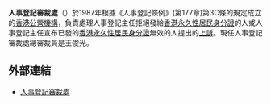 {{香港公營機構基礎資訊
|中文機構名稱=人事登記審裁處
|英文機構名稱=Registration of Persons Tribunal
|機構標誌=
|標誌大小=
|首長職銜=總審裁員
|首長姓名=王俊光
|副首長職銜=副總審裁員
|副首長姓名=廖佩儀
|副首長職銜2=
|副首長姓名2=
|成立年份=1987年
|法律基礎=第177章《人事登記條例》
|聯繫部門=[[保安局_(香港)|保安局]]
|類型=法定機構
|總部={{HK}}[[灣仔|灣仔]][[駱克道|駱克道]]41號東城大厦16樓1602-1604室
|網站={{Official website|https://www.sb.gov.hk/chi/links/ropt/ropt.html|官方網站}}
}}
'''人事登記審裁處'''（{{lang-en|'''Registration of Persons Tribunal '''}}）於1987年根據《人事登記條例》(第177章)第3C條的規定成立的[[香港公營機構|香港公營機構]]，負責處理人事登記主任拒絕發給[[香港身分證|香港永久性居民身分證]]的人或人事登記主任宣布已發的[[香港身分證|香港永久性居民身分證]]無效的人提出的[[上訴|上訴]]。現任人事登記審裁處總審裁員是王俊光。

==外部連結==
*[http://www.sb.gov.hk/chi/links/ropt/ropt.html 人事登記審裁處] {{Wayback|url=http://www.sb.gov.hk/chi/links/ropt/ropt.html |date=20191026075952 }}

{{香港公營機構}}